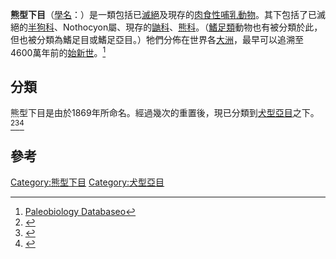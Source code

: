 {{Automatic taxobox
| fossil_range = [[始新世|始新世]]至現今, {{fossilrange|46|0}}
| image = Arctoidea.jpg
| image_caption = 
| taxon= Arctoidea
| authority = [[威廉·亨利·弗羅爾|Flower]], 1869
| subdivision_ranks = 演化支
| subdivision =
*[[熊總科|熊總科]] Ursoidea
**{{Extinct}}[[半狗科|半狗科]] Hemicyonidae
**[[熊科|熊科]] Ursidae
*[[鼬類|鼬類]] Mustelida
**[[鼬總科|鼬總科]] Musteloidea
**'''泛鰭足類<br> Pan-Pinnipedia''' <br />{{Small|Wolsan ''et al.'', 2020}}<ref>{{cite book |last1=de Queiroz |first1=K. |last2=Cantino |first2=P. D. |last3=Gauthier |first3=J. A. |title=Phylonyms: A Companion to the PhyloCode |date=2020 |publisher=CRC Press |isbn=0429821212}}</ref>
***{{Extinct}}[[半犬齒熊科|半犬齒熊科]] Amphicynodontidae
***{{Extinct}}[[半貂科|半貂科]] Semantoridae
***[[鰭足形類|鰭足形類]] Pinnipedimorpha
}}

'''熊型下目'''（[[學名|學名]]：''{{lang|la|Arctoidea}}''）是一類包括已[[滅絕|滅絕]]及現存的[[肉食性|肉食性]][[哺乳動物|哺乳動物]]。其下包括了已滅絕的[[半狗科|半狗科]]、Nothocyon屬、現存的[[鼬科|鼬科]]、[[熊科|熊科]]。（[[鰭足類|鰭足類]]動物也有被分類於此，但也被分類為鰭足目或鰭足亞目。）牠們分佈在世界各[[大洲|大洲]]，最早可以追溯至4600萬年前的[[始新世|始新世]]。<ref>[http://paleobackup.nceas.ucsb.edu:8110/cgi-bin/bridge.pl?action=checkTaxonInfo&taxon_no=41085&is_real_user=1 Paleobiology Databaseo]{{dead link|date=2018年1月 |bot=InternetArchiveBot |fix-attempted=yes }}</ref>

==分類==
熊型下目是由{{le|威廉·亨利·弗羅爾|William Henry Flower}}於1869年所命名。經過幾次的重置後，現已分類到[[犬型亞目|犬型亞目]]之下。<ref>{{Cite journal en|author=R. M. Hunt|year=2001|title=Small Oligocene amphicyonids from North America (Paradaphoenus, Mammalia, Carnivora)|journal=American Museum Novitates|volume=3331|pages=1-20}}</ref><ref>{{Cite journal en|author=I Koretsky|year=2001|title=Morphology and systematics of Miocene Phocinae (Mammalia: Carnivora) from Paratethys and the North Atlantic region|journal=Geologica Hungarica Series Palaeontologica|volume=54|pages=1-109}}</ref><ref>{{Cite journal en|author=J Labs Hochstein|year=2007|title=A new species of Zodiolestes (Mammalia, Mustelidae) from the early Miocene of Florida|journal=Journal of Vertebrate Paleontology|volume=27|issue=2|pages=532-4}}</ref>

==參考==
{{reflist}}
{{食肉目}}
{{Taxonbar|from=Q3235669}}

[[Category:熊型下目|Category:熊型下目]]
[[Category:犬型亞目|Category:犬型亞目]]